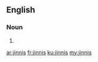 ==English==

===Noun===
{{head|en|plural}}

# {{plural of|jinni|lang=en|nocat=1}}

[[ar:jinnis]]
[[fr:jinnis]]
[[ku:jinnis]]
[[my:jinnis]]